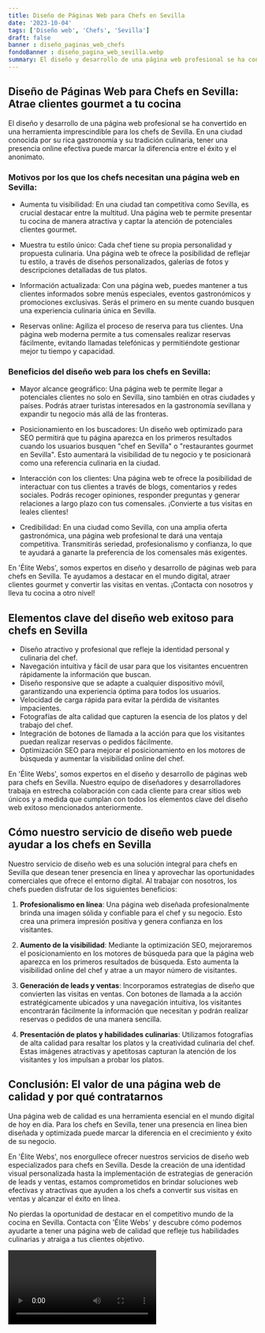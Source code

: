 ```yaml
---
title: Diseño de Páginas Web para Chefs en Sevilla
date: '2023-10-04'
tags: ['Diseño web', 'Chefs', 'Sevilla']
draft: false
banner : diseño_paginas_web_chefs
fondoBanner : diseño_pagina_web_sevilla.webp
summary: El diseño y desarrollo de una página web profesional se ha convertido en una herramienta imprescindible para los chefs de Sevilla. En una ciudad conocida por su rica gastronomía y su tradición culinaria, tener una presencia online efectiva puede marcar la diferencia entre el éxito y el anonimato.
---
```


## Diseño de Páginas Web para Chefs en Sevilla: Atrae clientes gourmet a tu cocina

El diseño y desarrollo de una página web profesional se ha convertido en una herramienta imprescindible para los chefs de Sevilla. En una ciudad conocida por su rica gastronomía y su tradición culinaria, tener una presencia online efectiva puede marcar la diferencia entre el éxito y el anonimato.

### Motivos por los que los chefs necesitan una página web en Sevilla:

- Aumenta tu visibilidad: En una ciudad tan competitiva como Sevilla, es crucial destacar entre la multitud. Una página web te permite presentar tu cocina de manera atractiva y captar la atención de potenciales clientes gourmet.

- Muestra tu estilo único: Cada chef tiene su propia personalidad y propuesta culinaria. Una página web te ofrece la posibilidad de reflejar tu estilo, a través de diseños personalizados, galerías de fotos y descripciones detalladas de tus platos.

- Información actualizada: Con una página web, puedes mantener a tus clientes informados sobre menús especiales, eventos gastronómicos y promociones exclusivas. Serás el primero en su mente cuando busquen una experiencia culinaria única en Sevilla.

- Reservas online: Agiliza el proceso de reserva para tus clientes. Una página web moderna permite a tus comensales realizar reservas fácilmente, evitando llamadas telefónicas y permitiéndote gestionar mejor tu tiempo y capacidad.

### Beneficios del diseño web para los chefs en Sevilla:

- Mayor alcance geográfico: Una página web te permite llegar a potenciales clientes no solo en Sevilla, sino también en otras ciudades y países. Podrás atraer turistas interesados en la gastronomía sevillana y expandir tu negocio más allá de las fronteras.

- Posicionamiento en los buscadores: Un diseño web optimizado para SEO permitirá que tu página aparezca en los primeros resultados cuando los usuarios busquen "chef en Sevilla" o "restaurantes gourmet en Sevilla". Esto aumentará la visibilidad de tu negocio y te posicionará como una referencia culinaria en la ciudad.

- Interacción con los clientes: Una página web te ofrece la posibilidad de interactuar con tus clientes a través de blogs, comentarios y redes sociales. Podrás recoger opiniones, responder preguntas y generar relaciones a largo plazo con tus comensales. ¡Convierte a tus visitas en leales clientes!

- Credibilidad: En una ciudad como Sevilla, con una amplia oferta gastronómica, una página web profesional te dará una ventaja competitiva. Transmitirás seriedad, profesionalismo y confianza, lo que te ayudará a ganarte la preferencia de los comensales más exigentes.

En 'Élite Webs', somos expertos en diseño y desarrollo de páginas web para chefs en Sevilla. Te ayudamos a destacar en el mundo digital, atraer clientes gourmet y convertir las visitas en ventas. ¡Contacta con nosotros y lleva tu cocina a otro nivel!

<GifSeo />

<Cta />

## Elementos clave del diseño web exitoso para chefs en Sevilla

- Diseño atractivo y profesional que refleje la identidad personal y culinaria del chef.
- Navegación intuitiva y fácil de usar para que los visitantes encuentren rápidamente la información que buscan.
- Diseño responsive que se adapte a cualquier dispositivo móvil, garantizando una experiencia óptima para todos los usuarios.
- Velocidad de carga rápida para evitar la pérdida de visitantes impacientes.
- Fotografías de alta calidad que capturen la esencia de los platos y del trabajo del chef.
- Integración de botones de llamada a la acción para que los visitantes puedan realizar reservas o pedidos fácilmente.
- Optimización SEO para mejorar el posicionamiento en los motores de búsqueda y aumentar la visibilidad online del chef.

En 'Élite Webs', somos expertos en el diseño y desarrollo de páginas web para chefs en Sevilla. Nuestro equipo de diseñadores y desarrolladores trabaja en estrecha colaboración con cada cliente para crear sitios web únicos y a medida que cumplan con todos los elementos clave del diseño web exitoso mencionados anteriormente. 

## Cómo nuestro servicio de diseño web puede ayudar a los chefs en Sevilla

Nuestro servicio de diseño web es una solución integral para chefs en Sevilla que desean tener presencia en línea y aprovechar las oportunidades comerciales que ofrece el entorno digital. Al trabajar con nosotros, los chefs pueden disfrutar de los siguientes beneficios:

1. **Profesionalismo en línea**: Una página web diseñada profesionalmente brinda una imagen sólida y confiable para el chef y su negocio. Esto crea una primera impresión positiva y genera confianza en los visitantes.

2. **Aumento de la visibilidad**: Mediante la optimización SEO, mejoraremos el posicionamiento en los motores de búsqueda para que la página web aparezca en los primeros resultados de búsqueda. Esto aumenta la visibilidad online del chef y atrae a un mayor número de visitantes.

3. **Generación de leads y ventas**: Incorporamos estrategias de diseño que convierten las visitas en ventas. Con botones de llamada a la acción estratégicamente ubicados y una navegación intuitiva, los visitantes encontrarán fácilmente la información que necesitan y podrán realizar reservas o pedidos de una manera sencilla.

4. **Presentación de platos y habilidades culinarias**: Utilizamos fotografías de alta calidad para resaltar los platos y la creatividad culinaria del chef. Estas imágenes atractivas y apetitosas capturan la atención de los visitantes y los impulsan a probar los platos.

## Conclusión: El valor de una página web de calidad y por qué contratarnos

Una página web de calidad es una herramienta esencial en el mundo digital de hoy en día. Para los chefs en Sevilla, tener una presencia en línea bien diseñada y optimizada puede marcar la diferencia en el crecimiento y éxito de su negocio.

En 'Élite Webs', nos enorgullece ofrecer nuestros servicios de diseño web especializados para chefs en Sevilla. Desde la creación de una identidad visual personalizada hasta la implementación de estrategias de generación de leads y ventas, estamos comprometidos en brindar soluciones web efectivas y atractivas que ayuden a los chefs a convertir sus visitas en ventas y alcanzar el éxito en línea.

No pierdas la oportunidad de destacar en el competitivo mundo de la cocina en Sevilla. Contacta con 'Élite Webs' y descubre cómo podemos ayudarte a tener una página web de calidad que refleje tus habilidades culinarias y atraiga a tus clientes objetivo.

<Video />

<CtaBot job='Chefs' city='Sevilla'/>

<Gmaps query='Sevilla+españa+maps' />